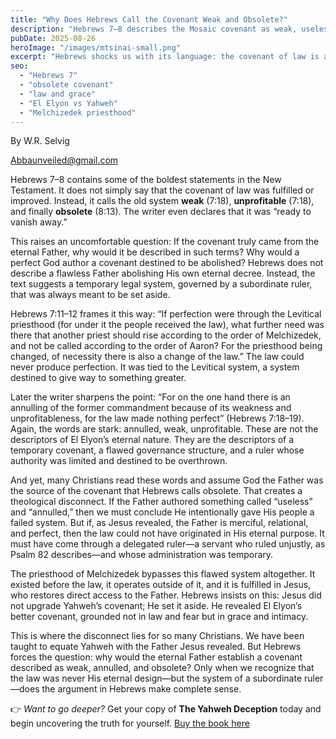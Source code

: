 ```yaml
---
title: "Why Does Hebrews Call the Covenant Weak and Obsolete?"
description: "Hebrews 7–8 describes the Mosaic covenant as weak, useless, and ready to vanish away. What does this mean about its source? Was it truly from the eternal Father—or from a subordinate ruler whose system was temporary and flawed?"
pubDate: 2025-08-26
heroImage: "/images/mtsinai-small.png"
excerpt: "Hebrews shocks us with its language: the covenant of law is annulled, weak, and obsolete. If the Father never authored something flawed, who did? And why have Christians missed this disconnect for centuries?"
seo:
  - "Hebrews 7"
  - "obsolete covenant"
  - "law and grace"
  - "El Elyon vs Yahweh"
  - "Melchizedek priesthood"
---
```


By W.R. Selvig

Abbaunveiled@gmail.com

Hebrews 7–8 contains some of the boldest statements in the New Testament. It does not simply say that the covenant of law was fulfilled or improved. Instead, it calls the old system **weak** (7:18), **unprofitable** (7:18), and finally **obsolete** (8:13). The writer even declares that it was “ready to vanish away.”  

This raises an uncomfortable question: If the covenant truly came from the eternal Father, why would it be described in such terms? Why would a perfect God author a covenant destined to be abolished? Hebrews does not describe a flawless Father abolishing His own eternal decree. Instead, the text suggests a temporary legal system, governed by a subordinate ruler, that was always meant to be set aside.  

Hebrews 7:11–12 frames it this way: “If perfection were through the Levitical priesthood (for under it the people received the law), what further need was there that another priest should rise according to the order of Melchizedek, and not be called according to the order of Aaron? For the priesthood being changed, of necessity there is also a change of the law.” The law could never produce perfection. It was tied to the Levitical system, a system destined to give way to something greater.  

Later the writer sharpens the point: “For on the one hand there is an annulling of the former commandment because of its weakness and unprofitableness, for the law made nothing perfect” (Hebrews 7:18–19). Again, the words are stark: annulled, weak, unprofitable. These are not the descriptors of El Elyon’s eternal nature. They are the descriptors of a temporary covenant, a flawed governance structure, and a ruler whose authority was limited and destined to be overthrown.  

And yet, many Christians read these words and assume God the Father was the source of the covenant that Hebrews calls obsolete. That creates a theological disconnect. If the Father authored something called “useless” and “annulled,” then we must conclude He intentionally gave His people a failed system. But if, as Jesus revealed, the Father is merciful, relational, and perfect, then the law could not have originated in His eternal purpose. It must have come through a delegated ruler—a servant who ruled unjustly, as Psalm 82 describes—and whose administration was temporary.  

The priesthood of Melchizedek bypasses this flawed system altogether. It existed before the law, it operates outside of it, and it is fulfilled in Jesus, who restores direct access to the Father. Hebrews insists on this: Jesus did not upgrade Yahweh’s covenant; He set it aside. He revealed El Elyon’s better covenant, grounded not in law and fear but in grace and intimacy.  

This is where the disconnect lies for so many Christians. We have been taught to equate Yahweh with the Father Jesus revealed. But Hebrews forces the question: why would the eternal Father establish a covenant described as weak, annulled, and obsolete? Only when we recognize that the law was never His eternal design—but the system of a subordinate ruler—does the argument in Hebrews make complete sense.  

👉 *Want to go deeper?* Get your copy of **The Yahweh Deception** today and begin uncovering the truth for yourself. [Buy the book here](#)